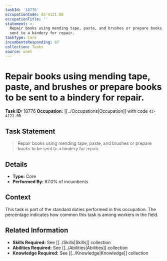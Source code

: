 ```yaml
---
taskId: '18776'
occupationCode: 43-4121.00
occupationTitle: ''
statement: >-
  Repair books using mending tape, paste, and brushes or prepare books to be
  sent to a bindery for repair.
taskType: Core
incumbentsResponding: 87
collection: Tasks
source: onet
---
```

# Repair books using mending tape, paste, and brushes or prepare books to be sent to a bindery for repair.

**Task ID:** 18776
**Occupation:** [[../Occupations|Occupation]] with code `43-4121.00`

## Task Statement

> Repair books using mending tape, paste, and brushes or prepare books to be sent to a bindery for repair.

## Details

- **Type:** Core
- **Performed By:** 87.0% of incumbents

## Context

This task is part of the standard duties performed in this occupation. The percentage indicates how common this task is among workers in the field.

## Related Information

- **Skills Required:** See [[../Skills|Skills]] collection
- **Abilities Required:** See [[../Abilities|Abilities]] collection
- **Knowledge Required:** See [[../Knowledge|Knowledge]] collection
